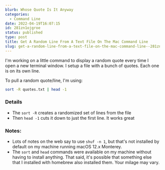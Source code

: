 ```yaml
---
blurb: Whose Quote Is It Anyway
categories:
  - Command Line
date: 2022-04-19T16:07:15
id: 281zn1ojgroe
status: published
type: post
title: Get A Random Line From A Text File On The Mac Command Line
slug: get-a-random-line-from-a-text-file-on-the-mac-command-line--281zn1ojgroe
---
```


I'm working on a little command to display a random quote every time I open a new terminal window. I setup a file with a bunch of quotes. Each one is on its own line. 

To pull a random quote/line, I'm using:

```bash
sort -R quotes.txt | head -1
```

### Details

- The `sort -R` creates a randomized set of lines from the file
- Then `head -1` cuts it down to just the first line.  It works great 


### Notes:

- Lots of notes on the web say to use `shuf -n 1`, but that's not installed by default on my machine running macOS 12.x Monterey.
- The `sort` and `head` commands were available on my machine without having to install anything. That said, it's possible that something else that I installed with homebrew also installed them. Your milage may vary.



